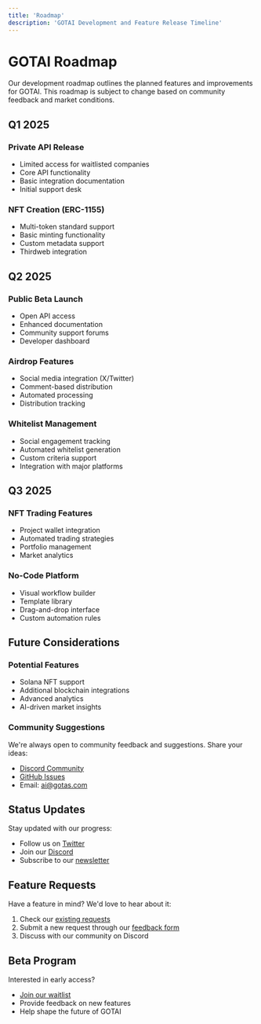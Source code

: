 ```yaml
---
title: 'Roadmap'
description: 'GOTAI Development and Feature Release Timeline'
---
```


# GOTAI Roadmap

Our development roadmap outlines the planned features and improvements for GOTAI. This roadmap is subject to change based on community feedback and market conditions.

## Q1 2025

### Private API Release
- Limited access for waitlisted companies
- Core API functionality
- Basic integration documentation
- Initial support desk

### NFT Creation (ERC-1155)
- Multi-token standard support
- Basic minting functionality
- Custom metadata support
- Thirdweb integration

## Q2 2025

### Public Beta Launch
- Open API access
- Enhanced documentation
- Community support forums
- Developer dashboard

### Airdrop Features
- Social media integration (X/Twitter)
- Comment-based distribution
- Automated processing
- Distribution tracking

### Whitelist Management
- Social engagement tracking
- Automated whitelist generation
- Custom criteria support
- Integration with major platforms

## Q3 2025

### NFT Trading Features
- Project wallet integration
- Automated trading strategies
- Portfolio management
- Market analytics

### No-Code Platform
- Visual workflow builder
- Template library
- Drag-and-drop interface
- Custom automation rules

## Future Considerations

### Potential Features
- Solana NFT support
- Additional blockchain integrations
- Advanced analytics
- AI-driven market insights

### Community Suggestions
We're always open to community feedback and suggestions. Share your ideas:
- [Discord Community](https://discord.gg/gotai)
- [GitHub Issues](https://github.com/gotai/roadmap/issues)
- Email: [ai@gotas.com](mailto:ai@gotas.com)

## Status Updates

Stay updated with our progress:
- Follow us on [Twitter](https://twitter.com/gotai)
- Join our [Discord](https://discord.gg/gotai)
- Subscribe to our [newsletter](https://gotai.com/newsletter)

## Feature Requests

Have a feature in mind? We'd love to hear about it:
1. Check our [existing requests](https://github.com/gotai/feature-requests)
2. Submit a new request through our [feedback form](https://gotai.com/feedback)
3. Discuss with our community on Discord

## Beta Program

Interested in early access?
- [Join our waitlist](https://gotai.com/waitlist)
- Provide feedback on new features
- Help shape the future of GOTAI
